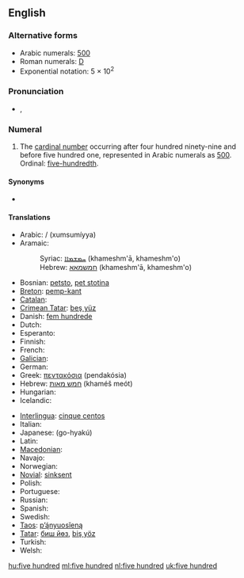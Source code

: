 ==English==

===Alternative forms===
* Arabic numerals: [[500]] {{i|see for numerical forms in other scripts}}
* Roman numerals: [[D]]
* Exponential notation: 5 &times; 10<sup>2</sup>
<!-- Please add other numerical forms to the page for 500 instead of here. -->

===Pronunciation===
* {{a|UK|US}} {{IPA|/ˈfaɪv ˈhʌn.dɹəd/|/ˈfaɪv ˈhʌn.dɹɪd/}}, {{SAMPA|/"faIv "hVn.dr@d/|/"faIv "hVn.drId/}}

===Numeral===
{{infl|en|numeral|head=[[five]] [[hundred]]}}

# {{cardinal|lang=en}} The [[cardinal number]] occurring after four hundred ninety-nine and before five hundred one, represented in Arabic numerals as [[500]]. Ordinal: [[five-hundredth]].

====Synonyms====
* {{symbolic|500}}

====Translations====
{{trans-top|cardinal number 500}}
* Arabic: {{t|ar|خمسمائة|alt=خُمْسُمِائَةٍ|sc=Arab}} / {{Arab|[[خمس مائة|خُمْسُ مِائَةٍ]]}} (xumsumíyya)
* Aramaic:
*: Syriac: [[ܚܡܫܡܐܐ]] (khameshm'ā, khameshm'o) {{c}}
*: Hebrew: [[חמשמאא]] (khameshm'ā, khameshm'o) {{c}}
* Bosnian: [[petsto]], [[pet stotina]] {{f}}
* [[Breton]]: [[pemp-kant]]
* [[Catalan]]: {{t+|ca|cinc-cents}}
* [[Crimean Tatar]]: [[beş yüz#Crimean Tatar|beş yüz]]
* Danish: [[fem hundrede]] {{c}}
* Dutch: {{t|nl|vijfhonderd|f}}
* Esperanto: {{t|eo|kvincent|xs=Esperanto}}
* Finnish: {{t-|fi|viisisataa}}
* French: {{t|fr|cinq cents|m}}
* [[Galician]]: {{t|gl|quiñentos}}
* German: {{t|de|fünfhundert|f}}
* Greek: [[πεντακόσια]] (pendakósia)
* Hebrew: [[חמש מאות]] (khaméš meót)
* Hungarian: {{t|hu|ötszáz}}
* Icelandic: {{t-|is|fimm hundruð}}
{{trans-mid}}
* [[Interlingua]]: [[cinque centos]]
* Italian: {{t+|it|cinquecento|m}}
* Japanese: {{t|ja|五百|sc=Jpan}} (go-hyakú)
* Latin: {{t+|la|quingenti|alt=quīngentī}}
* [[Macedonian]]: {{t|mk|петстотини|tr=petstótini|xs=Macedonian}}
* Navajo: {{tø|nv|ashdladi neeznádiin|xs=Navajo}}
* Norwegian: {{t|no|fem hundre}}
* [[Novial]]: [[sinksent]]
* Polish: {{t|pl|pięćset}}
* Portuguese: {{t+|pt|quinhentos}}
* Russian: {{t+|ru|пятьсот|tr=pjat’sót|sc=Cyrl}}
* Spanish: {{t-|es|quinientos}}
* Swedish: {{t|sv|femhundra}}
* [[Taos]]: [[p’ą́nyuosǐeną]]
* [[Tatar]]: [[биш йөз#Tatar|биш йөз]], [[biş yöz#Tatar|biş yöz]]
* Turkish: {{t-|tr|beş yüz}}
* Welsh: {{t|cy|pum cant|xs=Welsh}}
{{trans-bottom}}

[[hu:five hundred]]
[[ml:five hundred]]
[[nl:five hundred]]
[[uk:five hundred]]